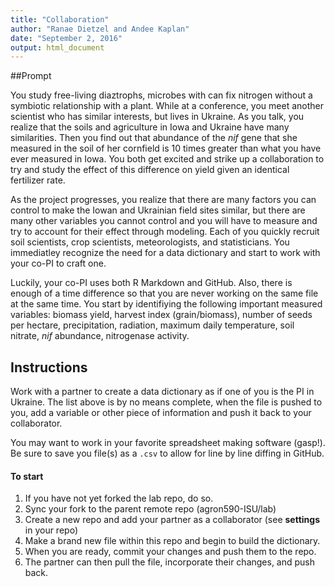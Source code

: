 ```yaml
---
title: "Collaboration"
author: "Ranae Dietzel and Andee Kaplan"
date: "September 2, 2016"
output: html_document
---
```


##Prompt

You study free-living diaztrophs, microbes with can fix nitrogen without a symbiotic relationship with a plant. While at a conference, you meet another scientist who has similar interests, but lives in Ukraine. As you talk, you realize that the soils and agriculture in Iowa and Ukraine have many similarities. Then you find out that abundance of the *nif* gene that she measured in the soil of her cornfield is 10 times greater than what you have ever measured in Iowa. You both get excited and strike up a collaboration to try and study the effect of this difference on yield given an identical fertilizer rate.  

As the project progresses, you realize that there are many factors you can control to make the Iowan and Ukrainian field sites similar, but there are many other variables you cannot control and you will have to measure and try to account for their effect through modeling. Each of you quickly recruit soil scientists, crop scientists, meteorologists, and statisticians. You immediatley recognize the need for a data dictionary and start to work with your co-PI to craft one. 

Luckily, your co-PI uses both R Markdown and GitHub.  Also, there is enough of a time difference so that you are never working on the same file at the same time. You start by identifiying the following important measured variables: biomass yield, harvest index (grain/biomass), number of seeds per hectare, precipitation, radiation, maximum daily temperature, soil nitrate, *nif* abundance, nitrogenase activity.  

## Instructions  
Work with a partner to create a data dictionary as if one of you is the PI in Ukraine. The list above is by no means complete, when the file is pushed to you, add a variable or other piece of information and push it back to your collaborator.  

You may want to work in your favorite spreadsheet making software (gasp!). Be sure to save you file(s) as a `.csv` to allow for line by line diffing in GitHub.


#### To start  
1. If you have not yet forked the lab repo, do so.
1. Sync your fork to the parent remote repo (agron590-ISU/lab)
1. Create a new repo and add your partner as a collaborator (see **settings** in your repo)
1. Make a brand new file within this repo and begin to build the dictionary.  
1. When you are ready, commit your changes and push them to the repo.  
1. The partner can then pull the file, incorporate their changes, and push back. 

